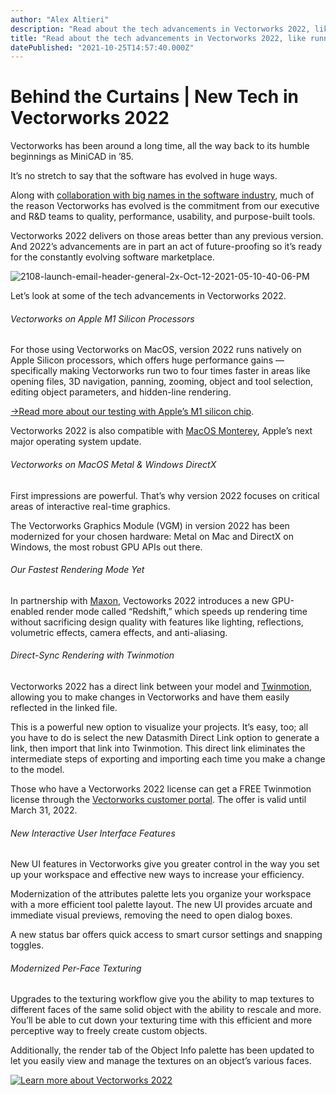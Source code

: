 ```yaml
---
author: "Alex Altieri"
description: "Read about the tech advancements in Vectorworks 2022, like running on Apple M1 silicon processors and Windows DirectX."
title: "Read about the tech advancements in Vectorworks 2022, like running on Apple M1 silicon processors and Windows DirectX." 
datePublished: "2021-10-25T14:57:40.000Z"
---
```

# Behind the Curtains | New Tech in Vectorworks 2022

Vectorworks has been around a long time, all the way back to its humble beginnings as MiniCAD in ’85.

It’s no stretch to say that the software has evolved in huge ways.

Along with [collaboration with big names in the software industry](http://vectorworks.net/public-roadmap), much of the reason Vectorworks has evolved is the commitment from our executive and R&D teams to quality, performance, usability, and purpose-built tools.

Vectorworks 2022 delivers on those areas better than any previous version. And 2022’s advancements are in part an act of future-proofing so it’s ready for the constantly evolving software marketplace.

![2108-launch-email-header-general-2x-Oct-12-2021-05-10-40-06-PM](https://blog.vectorworks.net/hs-fs/hubfs/2108-launch-email-header-general-2x-Oct-12-2021-05-10-40-06-PM.jpg?width=1440&name=2108-launch-email-header-general-2x-Oct-12-2021-05-10-40-06-PM.jpg)

Let’s look at some of the tech advancements in Vectorworks 2022.

###### Vectorworks on Apple M1 Silicon Processors

For those using Vectorworks on MacOS, version 2022 runs natively on Apple Silicon processors, which offers huge performance gains — specifically making Vectorworks run two to four times faster in areas like opening files, 3D navigation, panning, zooming, object and tool selection, editing object parameters, and hidden-line rendering.

[→Read more about our testing with Apple’s M1 silicon chip](../../../net/vectorworks/blog/5-things-the-new-macos-big-sur-optimized-with-m1-brings-to-vectorworks.html).

Vectorworks 2022 is also compatible with [MacOS Monterey](https://www.apple.com/macos/monterey-preview/), Apple’s next major operating system update.

###### Vectorworks on MacOS Metal & Windows DirectX 

First impressions are powerful. That’s why version 2022 focuses on critical areas of interactive real-time graphics.

The Vectorworks Graphics Module (VGM) in version 2022 has been modernized for your chosen hardware: Metal on Mac and DirectX on Windows, the most robust GPU APIs out there.

###### Our Fastest Rendering Mode Yet

In partnership with [Maxon](http://maxon.net/), Vectoworks 2022 introduces a new GPU-enabled render mode called “Redshift,” which speeds up rendering time without sacrificing design quality with features like lighting, reflections, volumetric effects, camera effects, and anti-aliasing.

###### Direct-Sync Rendering with Twinmotion

Vectorworks 2022 has a direct link between your model and [Twinmotion](http://unrealengine.com/twinmotion), allowing you to make changes in Vectorworks and have them easily reflected in the linked file.

This is a powerful new option to visualize your projects. It’s easy, too; all you have to do is select the new Datasmith Direct Link option to generate a link, then import that link into Twinmotion. This direct link eliminates the intermediate steps of exporting and importing each time you make a change to the model.

Those who have a Vectorworks 2022 license can get a FREE Twinmotion license through the [Vectorworks customer portal](https://customers.vectorworks.net/offers). The offer is valid until March 31, 2022.

###### New Interactive User Interface Features

New UI features in Vectorworks give you greater control in the way you set up your workspace and effective new ways to increase your efficiency.

Modernization of the attributes palette lets you organize your workspace with a more efficient tool palette layout. The new UI provides arcuate and immediate visual previews, removing the need to open dialog boxes.

A new status bar offers quick access to smart cursor settings and snapping toggles.

###### Modernized Per-Face Texturing 

Upgrades to the texturing workflow give you the ability to map textures to different faces of the same solid object with the ability to rescale and more. You’ll be able to cut down your texturing time with this efficient and more perceptive way to freely create custom objects.

Additionally, the render tab of the Object Info palette has been updated to let you easily view and manage the textures on an object’s various faces.

[![Learn more about Vectorworks 2022](https://no-cache.hubspot.com/cta/default/3018241/5dd5b436-94cb-42a1-9970-812db5666528.png)](https://cta-redirect.hubspot.com/cta/redirect/3018241/5dd5b436-94cb-42a1-9970-812db5666528) 

 
